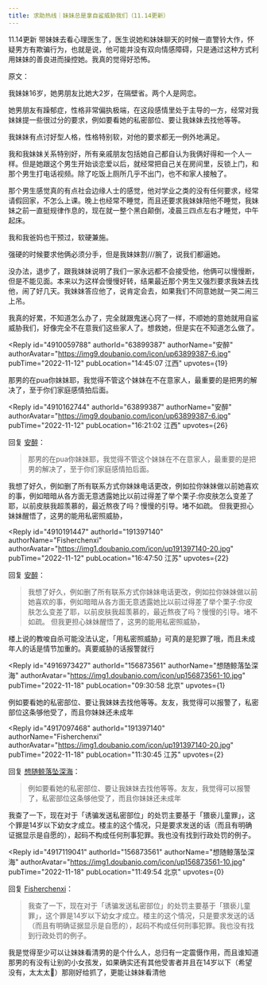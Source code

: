 ```yaml
---
title: 求助热线｜妹妹总是拿自鲨威胁我们（11.14更新）
---
```



<Forum groupName="我们都有姐妹兄弟" groupUrl="https://www.douban.com/group/733975/" archivedAt="2025-05-16T14:53:44.424Z">
  <Post
    id="278431452"
    title="求助热线｜妹妹总是拿自鲨威胁我们（11.14更新）"
    url="https://www.douban.com/group/topic/278431452/?_spm_id=MjA5MDk0NDg0"
    pubTime="05-03"
    highlightUserId="191397140"
  >
11.14更新
带妹妹去看心理医生了，医生说她和妹妹聊天的时候一直警铃大作，怀疑男方有欺骗行为，也就是说，他可能并没有双向情感障碍，只是通过这种方式利用妹妹的善良进而操控她。我真的觉得好恐怖。

原文：

我妹妹16岁，她男朋友比她大2岁，在隔壁省。两个人是网恋。

她男朋友有躁郁症，性格非常偏执极端，在这段感情里处于主导的一方，经常对我妹妹提一些很过分的要求，例如要看她的私密部位、要让我妹妹去找他等等。

我妹妹有点讨好型人格，性格特别软，对他的要求都无一例外地满足。

我和我妹妹关系特别好，所有亲戚朋友包括她自己都自认为我俩好得和一个人一样。但是她跟这个男生开始谈恋爱以后，就经常把自己关在房间里，反锁上门，和那个男生打电话视频。除了吃饭上厕所几乎不出门，也不和家人接触了。

那个男生感觉真的有点社会边缘人士的感觉，他对学业之类的没有任何要求，经常请假回家，不怎么上课。晚上也经常不睡觉，而且还要求我妹妹陪他不睡觉，我妹妹之前一直挺规律作息的，现在就一整个黑白颠倒，凌晨三四点左右才睡觉，中午起床。

我和我爸妈也干预过，软硬兼施。

强硬的时候要求他俩必须分手，但是我妹妹割///腕了，说我们都逼她。

没办法，退步了，跟我妹妹说明了我们一家永远都不会接受他，他俩可以慢慢断，但是不能见面。本来以为这样会慢慢好转，结果最近那个男生又强烈要求我妹去找他，闹了好几天。我妹妹答应他了，说肯定会去，如果我们不同意她就一哭二闹三上吊。

我真的好累，不知道怎么办了，完全就跟鬼迷心窍了一样，不顺她的意她就用自鲨威胁我们，好像完全不在意我们这些家人了。想救她，但是实在不知道怎么做了。

<Reply
  id="4910059788"
  authorId="63899387"
  authorName="安醉"
  authorAvatar="https://img9.doubanio.com/icon/up63899387-6.jpg"
  pubTime="2022-11-12"
  pubLocation="14:45:07 江西"
  upvotes={19}
>
那男的在pua你妹妹耶，我觉得不管这个妹妹在不在意家人，最重要的是把男的解决了，至于你们家庭感情拍后面。
</Reply>

<Reply
  id="4910162744"
  authorId="63899387"
  authorName="安醉"
  authorAvatar="https://img9.doubanio.com/icon/up63899387-6.jpg"
  pubTime="2022-11-12"
  pubLocation="16:21:02 江西"
  upvotes={26}
>
回复 [安醉](https://www.douban.com/people/63899387/)：
 > 那男的在pua你妹妹耶，我觉得不管这个妹妹在不在意家人，最重要的是把男的解决了，至于你们家庭感情拍后面。

我想了好久，例如删了所有联系方式你妹妹电话更改，例如拉你妹妹做以前她喜欢的事，例如暗暗从各方面无意透露她比以前过得差了举个栗子:你皮肤怎么变差了耶，以前皮肤我超羡慕的，最近熬夜了吗？慢慢的引导。堵不如疏。
但我更担心妹妹醒悟了，这男的能用私密照威胁，
</Reply>

<Reply
  id="4910191447"
  authorId="191397140"
  authorName="Fisherchenxi"
  authorAvatar="https://img1.doubanio.com/icon/up191397140-20.jpg"
  pubTime="2022-11-12"
  pubLocation="16:47:50 江苏"
  upvotes={22}
>
回复 [安醉](https://www.douban.com/people/63899387/)：
 > 我想了好久，例如删了所有联系方式你妹妹电话更改，例如拉你妹妹做以前她喜欢的事，例如暗暗从各方面无意透露她比以前过得差了举个栗子:你皮肤怎么变差了耶，以前皮肤我超羡慕的，最近熬夜了吗？慢慢的引导。堵不如疏。
> 但我更担心妹妹醒悟了，这男的能用私密照威胁，

楼上说的教唆自杀可能没法认定，「用私密照威胁」可真的是犯罪了哦，而且未成年人的话是情节加重的。真要威胁的话报警就行
</Reply>

<Reply
  id="4916973427"
  authorId="156873561"
  authorName="想随鲸落坠深海"
  authorAvatar="https://img1.doubanio.com/icon/up156873561-10.jpg"
  pubTime="2022-11-18"
  pubLocation="09:30:58 北京"
  upvotes={1}
>
例如要看她的私密部位、要让我妹妹去找他等等。友友，我觉得可以报警了，私密部位这条够他受了，而且你妹妹还未成年
</Reply>

<Reply
  id="4917097468"
  authorId="191397140"
  authorName="Fisherchenxi"
  authorAvatar="https://img1.doubanio.com/icon/up191397140-20.jpg"
  pubTime="2022-11-18"
  pubLocation="11:30:45 江苏"
  upvotes={2}
>
回复 [想随鲸落坠深海](https://www.douban.com/people/156873561/)：
 > 例如要看她的私密部位、要让我妹妹去找他等等。友友，我觉得可以报警了，私密部位这条够他受了，而且你妹妹还未成年

我查了一下，现在对于「诱骗发送私密部位」的处罚主要基于「猥亵儿童罪」，这个罪是14岁以下幼女才成立。楼主的这个情况，只是要求发送的话（而且有明确证据显示是自愿的），起码不构成任何刑事犯罪。我也没有找到行政处罚的例子。
</Reply>

<Reply
  id="4917119041"
  authorId="156873561"
  authorName="想随鲸落坠深海"
  authorAvatar="https://img1.doubanio.com/icon/up156873561-10.jpg"
  pubTime="2022-11-18"
  pubLocation="11:49:54 北京"
  upvotes={0}
>
回复 [Fisherchenxi](https://www.douban.com/people/191397140/)：
 > 我查了一下，现在对于「诱骗发送私密部位」的处罚主要基于「猥亵儿童罪」，这个罪是14岁以下幼女才成立。楼主的这个情况，只是要求发送的话（而且有明确证据显示是自愿的），起码不构成任何刑事犯罪。我也没有找到行政处罚的例子。

我是觉得至少可以让妹妹看清男的是个什么人，总归有一定震慑作用，而且谁知道那男的有没有让别的小女孩发，如果确实还有其他受害者并且在14岁以下（希望没有，太太太🤢）那刚好给抓了，更能让妹妹看清他
</Reply>
  </Post>
</Forum>
